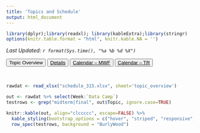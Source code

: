 ```yaml
---
title: 'Topics and Schedule'
output: html_document
---
```

```r
library(dplyr);library(readxl); library(kableExtra);library(stringr)
options(knitr.table.format = "html", knitr.kable.NA = '') 
```
_Last Updated: `r format(Sys.time(), "%a %b %d %X")` _
<br>


<button type="button" class="btn btn-secondary">
  Topic Overview
</button>
<button type="button" class="btn btn-secondary disabled">
  <a href="schedule_details.html" style="color:inherit"> Details </a>
</button>
<button type="button" class="btn btn-secondary disabled">
  <a href="cal_mwf.html" style="color:inherit"> Calendar -- MWF </a>
</button>
<button type="button" class="btn btn-secondary disabled">
  <a href="cal_tr.html" style="color:inherit"> Calendar -- TR </a>
</button>

<br>
```r
rawdat <- read_xlsx("schedule_315.xlsx", sheet='topic_overview')
```
  
```r
out <- rawdat %>% select(Week:`Data Camp`)
testrows <- grep("midterm|final", out$Topic, ignore.case=TRUE)

knitr::kable(out, align="clccccc", escape=FALSE) %>% 
  kable_styling(bootstrap_options = c("hover", "striped", "responsive", "bordered")) %>% 
  row_spec(testrows, background = "BurlyWood")
```


